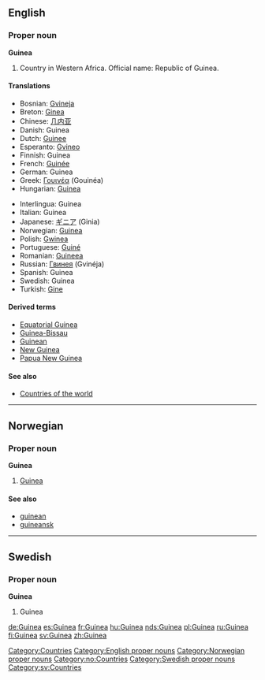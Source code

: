 {{see|guinea}}
{{wikipedia}}
==English==
===Proper noun===
[[Category:Countries]]
[[Category:English proper nouns]]
'''Guinea'''

# Country in Western Africa. Official name: Republic of Guinea.

====Translations====
{{top}}
*Bosnian: [[Gvineja]] {{f}}
*Breton: [[Ginea]]
*Chinese: [[几内亚]]
*Danish: Guinea
*Dutch: [[Guinee]]
*Esperanto: [[Gvineo]]
*Finnish: Guinea
*French: [[Guinée]] {{f}}
*German: Guinea
*Greek: [[Γουινέα]] (Gouinéa) {{f}}
*Hungarian: [[Guinea]]
{{mid}}
*Interlingua: Guinea
*Italian: Guinea {{f}}
*Japanese: [[ギニア]] (Ginia)
*Norwegian: [[#Norwegian|Guinea]]
*Polish: [[Gwinea]] {{f}}
*Portuguese: [[Guiné]]
*Romanian: [[Guineea]] {{f}}
*Russian: [[Гвинея]] (Gvinéja) {{f}}
*Spanish: Guinea {{f}}
*Swedish: Guinea
*Turkish: [[Gine]]
{{bottom}}

====Derived terms====
*[[Equatorial Guinea]]
*[[Guinea-Bissau]]
*[[Guinean]]
*[[New Guinea]]
*[[Papua New Guinea]]

====See also====
* [[Countries of the world]]


----

==Norwegian==
===Proper noun===
[[Category:Norwegian proper nouns]]
[[Category:no:Countries]]
'''Guinea'''
#[[#English|Guinea]]
====See also====
*[[guinean]]
*[[guineansk]]


----
==Swedish==
===Proper noun===
[[Category:Swedish proper nouns]]
[[Category:sv:Countries]]
'''Guinea'''
#Guinea

[[de:Guinea]]
[[es:Guinea]]
[[fr:Guinea]]
[[hu:Guinea]]
[[nds:Guinea]]
[[pl:Guinea]]
[[ru:Guinea]]
[[fi:Guinea]]
[[sv:Guinea]]
[[zh:Guinea]]